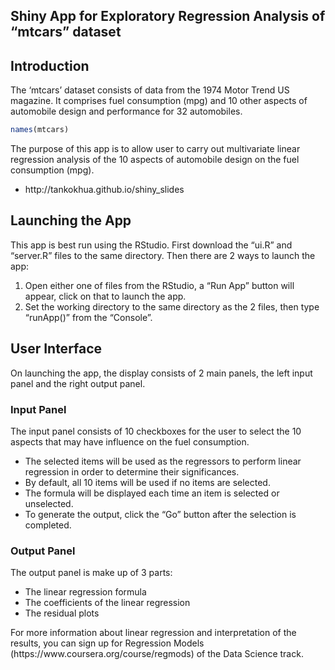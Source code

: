 ## Shiny App for Exploratory Regression Analysis of "mtcars" dataset

## Introduction
The 'mtcars' dataset consists of data from the 1974 Motor Trend US magazine.
It comprises fuel consumption (mpg) and 10 other aspects of automobile design and
performance for 32 automobiles.

``` {r}
names(mtcars)
```
The purpose of this app is to allow user to carry out multivariate linear regression analysis of the 10 aspects of automobile design on the fuel consumption (mpg).

* http://tankokhua.github.io/shiny_slides

## Launching the App

This app is best run using the RStudio. First download the "ui.R" and "server.R" files to the same directory. Then there are 2 ways to launch the app:

1. Open either one of files from the RStudio, a "Run App" button will appear, click on that to launch the app.
2. Set the working directory to the same directory as the 2 files, then type "runApp()" from the "Console".

## User Interface
On launching the app, the display consists of 2 main panels, the left input panel and the right output panel.

### Input Panel
The input panel consists of 10 checkboxes for the user to select the 10 aspects that may have influence on the fuel consumption.

* The selected items will be used as the regressors to perform linear regression in order to determine their significances.
* By default, all 10 items will be used if no items are selected. 
* The formula will be displayed each time an item is selected or unselected.
* To generate the output, click the "Go" button after the selection is completed.

### Output Panel
The output panel is make up of 3 parts:

* The linear regression formula
* The coefficients of the linear regression
* The residual plots

For more information about linear regression and interpretation of the results, you can sign up for Regression Models 
(https://www.coursera.org/course/regmods) of the Data Science track.
